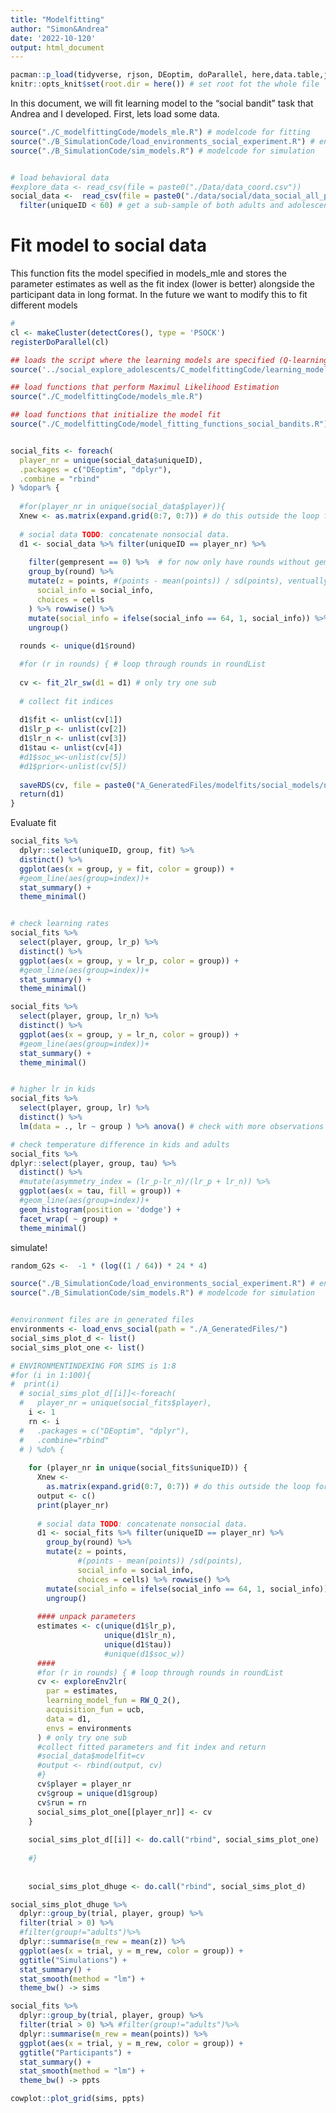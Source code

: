 ```yaml
---
title: "Modelfitting"
author: "Simon&Andrea"
date: '2022-10-120'
output: html_document
---
```


```r
pacman::p_load(tidyverse, rjson, DEoptim, doParallel, here,data.table,jsonlite,lme4)
knitr::opts_knit$set(root.dir = here()) # set root fot the whole file
```

In this document, we will fit learning model to the "social bandit" task that Andrea and I developed. 
First, lets load some data.

```r

source("./C_modelfittingCode/models_mle.R") # modelcode for fitting
source("./B_SimulationCode/load_environments_social_experiment.R") # environments
source("./B_SimulationCode/sim_models.R") # modelcode for simulation


# load behavioral data
#explore_data <- read_csv(file = paste0("./Data/data_coord.csv"))
social_data <-  read_csv(file = paste0("./data/social/data_social_all_participants.csv")) %>% 
  filter(uniqueID < 60) # get a sub-sample of both adults and adolescents 


```

# Fit model to social data
This function fits the model specified in models_mle and stores the parameter estimates as well as the fit index (lower is better)
alongside the participant data in long format. In the future we want to modify this to fit different models

```r
# 
cl <- makeCluster(detectCores(), type = 'PSOCK')
registerDoParallel(cl)

## loads the script where the learning models are specified (Q-learning, social Q-learning, UCB etc)
source('../social_explore_adolescents/C_modelfittingCode/learning_models.R')

## load functions that perform Maximul Likelihood Estimation
source("./C_modelfittingCode/models_mle.R")

## load functions that initialize the model fit
source("./C_modelfittingCode/model_fitting_functions_social_bandits.R")


social_fits <- foreach(
  player_nr = unique(social_data$uniqueID),
  .packages = c("DEoptim", "dplyr"),
  .combine = "rbind"
) %dopar% {
  
  #for(player_nr in unique(social_data$player)){
  Xnew <- as.matrix(expand.grid(0:7, 0:7)) # do this outside the loop for better speed
  
  # social data TODO: concatenate nonsocial data.
  d1 <- social_data %>% filter(uniqueID == player_nr) %>%
    
    filter(gempresent == 0) %>%  # for now only have rounds without gems 
    group_by(round) %>%
    mutate(z = points, #(points - mean(points)) / sd(points), ventually figure out what is the best outcome for this
      social_info = social_info,
      choices = cells
    ) %>% rowwise() %>%
    mutate(social_info = ifelse(social_info == 64, 1, social_info)) %>%
    ungroup()
  
  rounds <- unique(d1$round)

  #for (r in rounds) { # loop through rounds in roundList
  
  cv <- fit_2lr_sw(d1 = d1) # only try one sub
   
  # collect fit indices
  
  d1$fit <- unlist(cv[1])
  d1$lr_p <- unlist(cv[2])
  d1$lr_n <- unlist(cv[3])
  d1$tau <- unlist(cv[4])
  #d1$soc_w<-unlist(cv[5])
  #d1$prior<-unlist(cv[5])
  
  saveRDS(cv, file = paste0("A_GeneratedFiles/modelfits/social_models/no_gems/Q2lr/fit", player_nr, ".rds"))
  return(d1)
}

```

Evaluate fit 


```r

social_fits %>%
  dplyr::select(uniqueID, group, fit) %>% 
  distinct() %>% 
  ggplot(aes(x = group, y = fit, color = group)) +
  #geom_line(aes(group=index))+
  stat_summary() +
  theme_minimal()


# check learning rates
social_fits %>%
  select(player, group, lr_p) %>% 
  distinct() %>% 
  ggplot(aes(x = group, y = lr_p, color = group)) +
  #geom_line(aes(group=index))+
  stat_summary() +
  theme_minimal()

social_fits %>%
  select(player, group, lr_n) %>% 
  distinct() %>% 
  ggplot(aes(x = group, y = lr_n, color = group)) +
  #geom_line(aes(group=index))+
  stat_summary() +
  theme_minimal()


# higher lr in kids
social_fits %>%
  select(player, group, lr) %>% 
  distinct() %>% 
  lm(data = ., lr ~ group ) %>% anova() # check with more observations

# check temperature difference in kids and adults 
social_fits %>%
dplyr::select(player, group, tau) %>%
  distinct() %>%
  #mutate(asymmetry_index = (lr_p-lr_n)/(lr_p + lr_n)) %>%
  ggplot(aes(x = tau, fill = group)) +
  #geom_line(aes(group=index))+
  geom_histogram(position = 'dodge') +
  facet_wrap( ~ group) +
  theme_minimal()

```


simulate!

```r

random_G2s <-  -1 * (log((1 / 64)) * 24 * 4)

source("./B_SimulationCode/load_environments_social_experiment.R") # environments
source("./B_SimulationCode/sim_models.R") # modelcode for simulation


#environment files are in generated files
environments <- load_envs_social(path = "./A_GeneratedFiles/")
social_sims_plot_d <- list()
social_sims_plot_one <- list()

# ENVIRONMENTINDEXING FOR SIMS is 1:8
#for (i in 1:100){
#  print(i)
  # social_sims_plot_d[[i]]<-foreach(
  #   player_nr = unique(social_fits$player),
    i <- 1
    rn <- i
  #   .packages = c("DEoptim", "dplyr"),
  #   .combine="rbind"
  # ) %do% {
    
    for (player_nr in unique(social_fits$uniqueID)) {
      Xnew <-
        as.matrix(expand.grid(0:7, 0:7)) # do this outside the loop for better speed
      output <- c()
      print(player_nr)
      
      # social data TODO: concatenate nonsocial data.
      d1 <- social_fits %>% filter(uniqueID == player_nr) %>%
        group_by(round) %>%
        mutate(z = points,
               #(points - mean(points)) /sd(points),
               social_info = social_info,
               choices = cells) %>% rowwise() %>%
        mutate(social_info = ifelse(social_info == 64, 1, social_info)) %>%
        ungroup()
      
      #### unpack parameters
      estimates <- c(unique(d1$lr_p),
                     unique(d1$lr_n),
                     unique(d1$tau))
                     #unique(d1$soc_w))
      ####
      #for (r in rounds) { # loop through rounds in roundList
      cv <- exploreEnv2lr(
        par = estimates,
        learning_model_fun = RW_Q_2(),
        acquisition_fun = ucb,
        data = d1,
        envs = environments
      ) # only try one sub
      #collect fitted parameters and fit index and return
      #social_data$modelfit=cv
      #output <- rbind(output, cv)
      #}
      cv$player = player_nr
      cv$group = unique(d1$group)
      cv$run = rn
      social_sims_plot_one[[player_nr]] <- cv
    }
    
    social_sims_plot_d[[i]] <- do.call("rbind", social_sims_plot_one)
    
    #}
    
    
    social_sims_plot_dhuge <- do.call("rbind", social_sims_plot_d)
```

```r

social_sims_plot_dhuge %>%
  dplyr::group_by(trial, player, group) %>%
  filter(trial > 0) %>%
  #filter(group!="adults")%>%
  dplyr::summarise(m_rew = mean(z)) %>%
  ggplot(aes(x = trial, y = m_rew, color = group)) +
  ggtitle("Simulations") +
  stat_summary() +
  stat_smooth(method = "lm") +
  theme_bw() -> sims

social_fits %>%
  dplyr::group_by(trial, player, group) %>%
  filter(trial > 0) %>% #filter(group!="adults")%>%
  dplyr::summarise(m_rew = mean(points)) %>%
  ggplot(aes(x = trial, y = m_rew, color = group)) +
  ggtitle("Participants") +
  stat_summary() +
  stat_smooth(method = "lm") +
  theme_bw() -> ppts

cowplot::plot_grid(sims, ppts)


```

